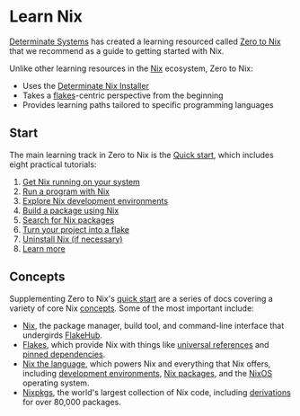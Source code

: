 # Learn Nix

[Determinate Systems][detsys] has created a learning resourced called [Zero to Nix][z2n] that we recommend as a guide to getting started with Nix.

<HoverableButton title="Zero to Nix" description="Your guide to learning Nix and flakes" link="https://zero-to-nix.com" />

Unlike other learning resources in the [Nix] ecosystem, Zero to Nix:

* Uses the [Determinate Nix Installer][dni]
* Takes a [flakes]-centric perspective from the beginning
* Provides learning paths tailored to specific programming languages

## Start

The main learning track in Zero to Nix is the [Quick start][start], which includes eight practical tutorials:

1. [Get Nix running on your system][start-1]
1. [Run a program with Nix][start-2]
1. [Explore Nix development environments][start-3]
1. [Build a package using Nix][start-4]
1. [Search for Nix packages][start-5]
1. [Turn your project into a flake][start-6]
1. [Uninstall Nix (if necessary)][start-7]
1. [Learn more][start-8]

## Concepts

Supplementing Zero to Nix's [quick start](#start) are a series of docs covering a variety of core Nix [concepts].
Some of the most important include:

* [Nix], the package manager, build tool, and command-line interface that undergirds [FlakeHub].
* [Flakes], which provide Nix with things like [universal references][flakerefs] and [pinned dependencies][pinning].
* [Nix the language][nixlang], which powers Nix and everything that Nix offers, including [development environments][dev-env], [Nix packages][packages], and the [NixOS] operating system.
* [Nixpkgs], the world's largest collection of Nix code, including [derivations] for over 80,000 packages.

[concepts]: https://zero-to-nix.com/concepts
[derivations]: https://zero-to-nix.com/concepts/derivations
[detsys]: https://determinate.systems
[dev-env]: https://zero-to-nix.com/concepts/dev-env
[dni]: https://zero-to-nix.com/concepts/nix-installer
[flakehub]: https://flakehub.com
[flakerefs]: https://zero-to-nix.com/concepts/flakes#references
[flakes]: https://zero-to-nix.com/concepts/flakes
[nix]: https://zero-to-nix.com/concepts/nix
[nixlang]: https://zero-to-nix.com/concepts/nix-language
[nixos]: https://zero-to-nix.com/concepts/nixos
[nixpkgs]: https://zero-to-nix.com/concepts/nixpkgs
[packages]: https://zero-to-nix.com/concepts/packages
[pinning]: https://zero-to-nix.com/concepts/pinning
[start]: https://zero-to-nix.com/start
[start-1]: https://zero-to-nix.com/start/install
[start-2]: https://zero-to-nix.com/start/nix-run
[start-3]: https://zero-to-nix.com/start/nix-develop
[start-4]: https://zero-to-nix.com/start/nix-build
[start-5]: https://zero-to-nix.com/start/nix-search
[start-6]: https://zero-to-nix.com/start/init-flake
[start-7]: https://zero-to-nix.com/start/uninstall
[start-8]: https://zero-to-nix.com/start/learn-more
[z2n]: https://zero-to-nix.com
